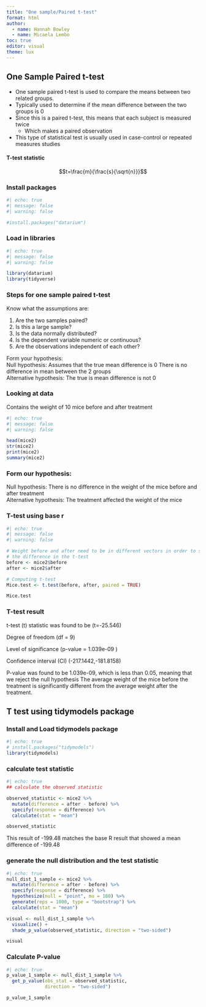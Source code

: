 ```yaml
---
title: "One sample/Paired t-test"
format: html
author:
  - name: Hannah Bowley
  - name: Micaela Lembo
toc: true
editor: visual
theme: lux
---
```


## One Sample Paired t-test

-   One sample paired t-test is used to compare the means between two related groups.
-   Typically used to determine if the mean difference between the two groups is 0
-   Since this is a paired t-test, this means that each subject is measured twice
    -   Which makes a paired observation
-   This type of statistical test is usually used in case-control or repeated measures studies

#### T-test statistic

$$t=\frac{m}{\frac{s}{\sqrt{n}}}$$

### Install packages

```r
#| echo: true
#| message: false
#| warning: false

#install.packages("datarium")

```

### Load in libraries

```r
#| echo: true
#| message: false
#| warning: false

library(datarium)
library(tidyverse)
```

### Steps for one sample paired t-test

Know what the assumptions are:

1.  Are the two samples paired?\
2.  Is this a large sample?\
3.  Is the data normally distributed?\
4.  Is the dependent variable numeric or continuous?\
5.  Are the observations independent of each other?

Form your hypothesis:   
Null hypothesis: Assumes that the true mean difference is 0 There is no difference in mean between the 2 groups  
Alternative hypothesis: The true is mean difference is not 0

### Looking at data

Contains the weight of 10 mice before and after treatment

```r
#| echo: true
#| message: false
#| warning: false

head(mice2)
str(mice2)
print(mice2)
summary(mice2)
```

### Form our hypothesis:

Null hypothesis: There is no difference in the weight of the mice before and after treatment   
Alternative hypothesis: The treatment affected the weight of the mice

### T-test using base r

```r
#| echo: true
#| message: false
#| warning: false

# Weight before and after need to be in different vectors in order to see
# the difference in the t-test
before <- mice2$before
after <- mice2$after

# Computing t-test 
Mice.test <- t.test(before, after, paired = TRUE)

Mice.test

```

### T-test result

t-test (t) statistic was found to be (t=-25.546)

Degree of freedom (df = 9)

Level of significance (p-value = 1.039e-09 )

Confidence interval (CI) (-217.1442,-181.8158)

P-value was found to be 1.039e-09, which is less than 0.05, meaning that we reject the null hypothesis The average weight of the mice before the treatment is significantly different from the average weight after the treatment.

## T test using tidymodels package

### Install and Load tidymodels package

```r
#| echo: true
# install.packages("tidymodels")
library(tidymodels)
```

### calculate test statistic

```r
#| echo: true
## calculate the observed statistic

observed_statistic <- mice2 %>% 
  mutate(difference = after - before) %>% 
  specify(response = difference) %>% 
  calculate(stat = "mean")

observed_statistic
```
This result of -199.48 matches the base R result that showed a mean difference of -199.48

### generate the null distribution and the test statistic

```r
#| echo: true
null_dist_1_sample <- mice2 %>% 
  mutate(difference = after - before) %>% 
  specify(response = difference) %>% 
  hypothesize(null = "point", mu = 180) %>% 
  generate(reps = 1000, type = "bootstrap") %>% 
  calculate(stat = "mean") 

visual <- null_dist_1_sample %>% 
  visualize() +
  shade_p_value(observed_statistic, direction = "two-sided")

visual


```
### Calculate P-value
```r
#| echo: true
p_value_1_sample <- null_dist_1_sample %>% 
  get_p_value(obs_stat = observed_statistic,
              direction = "two-sided")

p_value_1_sample
```

